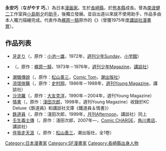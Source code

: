 {{japanese|japanese=ながやす 巧|kana=ながやす たくみ|romaji=Nagayasu Takumi}}{{漫畫}}

'''永安巧'''（'''ながやす 巧'''，{{Bd|1949年|1月4日}}）為日本[[漫画家|漫画家]]。生於[[長崎縣|長崎縣]]，於[[熊本縣|熊本縣]]成長。曾為[[南波健二|南波健二]]工作室與[[小島剛夕|小島剛夕]]的[[助手|助手]]，後獨立發展。並自出道以來就不使用助手，作品多由本人獨力描繪完成。代表作為[[梶原一騎|梶原一騎]]原作的《{{link-ja|愛與誠 (漫畫)|愛と誠|愛與誠}}》（曾獲1975年度[[講談社漫畫賞|講談社漫畫賞]]）。

== 作品列表 ==
* [[牙走り|牙走り]]（{{lang|ja|牙走り}}，原作：[[小池一夫|小池一雄]]，1972年，[[週刊少年Sunday|週刊少年Sunday]]，[[小学館|小学館]]）
* {{link-ja|愛與誠 (漫畫)|愛と誠|愛與誠}}（{{lang|ja|愛と誠}}，原作：[[梶原一騎|梶原一騎]]，1973年－1976年，[[週刊少年Magazine|週刊少年Magazine]]，[[講談社|講談社]]）
* [[潮騷傳說|潮騷傳說]]（{{lang|ja|潮騒伝説}}，原作：[[松山善三|松山善三]]，[[Comic_Tom|Comic Tom]]，[[潮出版社|潮出版社]]）
* [[流氓俠醫|流氓俠醫]]（{{lang|ja|Dr.クマひげ}}，原作：[[武論尊|史村翔]]，1986年－1988年，[[週刊Young_Magazine|週刊Young Magazine]]，講談社）
* [[沙流羅|沙流羅]]（{{lang|ja|沙流羅}}，原作：[[大友克洋|大友克洋]]，1990年－2004年，週刊Young Magazine）
* [[情書_(浅田次郎)|情書]]（{{lang|ja|ラブ・レター}}，原作：[[淺田次郎|淺田次郎]]，1998年，週刊Young Magazine）收錄於KC Deluxe《鉄道員》和講談社文庫《鐵道員＆情書》）
* [[鐵道員_(小説)|鉄道員]]（{{lang|ja|鉄道員（ぽっぽや）}}，原作：淺田次郎，1999年，[[月刊Afternoon|月刊Afternoon]]，講談社）同上
* [[壬生義士傳|壬生義士傳]]（{{lang|ja|壬生義士伝}}，原作：淺田次郎，2007年—，[[Comic_CHARGE|Comic CHARGE]]，[[角川書店|角川書店]]、講談社）
* [[伴我走天涯|伴我走天涯]]（{{lang|ja|ぶらりぶらぶら物語}}，原作：[[松山善三|松山善三]]，潮出版社，全1卷）

{{DEFAULTSORT:Nagayasu Takumi}}
{{Japan-artist-stub}}
[[Category:日本漫畫家|Category:日本漫畫家]]
[[Category:SF漫畫家|Category:SF漫畫家]]
[[Category:長崎縣出身人物|Category:長崎縣出身人物]]